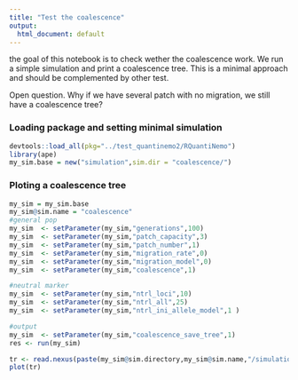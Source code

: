 ```yaml
---
title: "Test the coalescence"
output:
  html_document: default
---
```


the goal of this notebook is to check wether the coalescence work. We run a simple simulation and print a coalescence tree. 
This is a minimal approach and should be complemented by other test. 

Open question. Why if we have several patch with no migration, we still have a coalescence tree?

### Loading package and setting minimal simulation
```r
devtools::load_all(pkg="../test_quantinemo2/RQuantiNemo")
library(ape)
my_sim.base = new("simulation",sim.dir = "coalescence/")
```


### Ploting a coalescence tree
```r
my_sim = my_sim.base
my_sim@sim.name = "coalescence"
#general pop
my_sim  <- setParameter(my_sim,"generations",100)
my_sim  <- setParameter(my_sim,"patch_capacity",3)
my_sim  <- setParameter(my_sim,"patch_number",1)
my_sim  <- setParameter(my_sim,"migration_rate",0)
my_sim  <- setParameter(my_sim,"migration_model",0)
my_sim  <- setParameter(my_sim,"coalescence",1)

#neutral marker
my_sim  <- setParameter(my_sim,"ntrl_loci",10)
my_sim  <- setParameter(my_sim,"ntrl_all",25)
my_sim  <- setParameter(my_sim,"ntrl_ini_allele_model",1 )

#output
my_sim  <- setParameter(my_sim,"coalescence_save_tree",1)
res <- run(my_sim)
```


```r
tr <- read.nexus(paste(my_sim@sim.directory,my_sim@sim.name,"/simulation.tree",sep=""))
plot(tr)
```